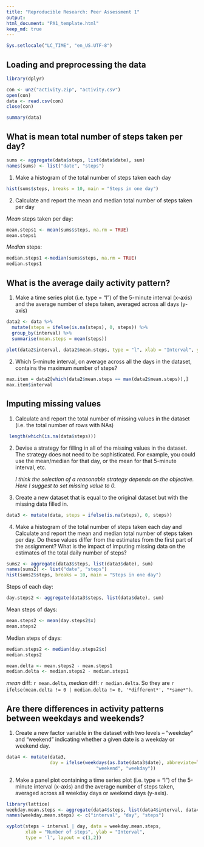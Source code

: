 ```yaml
---
title: "Reproducible Research: Peer Assessment 1"
output: 
html_document: "PA1_template.html"
keep_md: true
---
```


```r
Sys.setlocale("LC_TIME", "en_US.UTF-8")
```

## Loading and preprocessing the data


```r
library(dplyr)

con <- unz("activity.zip", "activity.csv")
open(con)
data <- read.csv(con)
close(con)

summary(data)
```



## What is mean total number of steps taken per day?
```r
sums <- aggregate(data$steps, list(data$date), sum)
names(sums) <- list("date", "steps")
```

1. Make a histogram of the total number of steps taken each day

```r
hist(sums$steps, breaks = 10, main = "Steps in one day")
```

2. Calculate and report the mean and median total number of steps taken per day

*Mean* steps taken per day: 
```r
mean.steps1 <- mean(sums$steps, na.rm = TRUE)
mean.steps1
```

*Median* steps:
```r
median.steps1 <-median(sums$steps, na.rm = TRUE)
median.steps1
```

## What is the average daily activity pattern?
1. Make a time series plot (i.e. type = "l") of the 5-minute interval (x-axis) and the average number of steps taken, averaged across all days (y-axis)

```r
data2 <- data %>%
  mutate(steps = ifelse(is.na(steps), 0, steps)) %>%
  group_by(interval) %>%
  summarise(mean.steps = mean(steps))
  
plot(data2$interval, data2$mean.steps, type = "l", xlab = "Interval", ylab = "Steps", main = "Average number of steps")
```

2. Which 5-minute interval, on average across all the days in the dataset, contains the maximum number of steps?
```r
max.item = data2[which(data2$mean.steps == max(data2$mean.steps)),]
max.item$interval
```

## Imputing missing values

1. Calculate and report the total number of missing values in the dataset
(i.e. the total number of rows with NAs)
```r
 length(which(is.na(data$steps)))
```

2. Devise a strategy for filling in all of the missing values in the dataset. The strategy does not need to be sophisticated. For example, you could use the mean/median for that day, or the mean for that 5-minute interval, etc.

    *I think the selection of a reasonable strategy depends on the objective. Here I suggest to set missing value to 0.*

3. Create a new dataset that is equal to the original dataset but with the missing data filled in.
```r
data3 <- mutate(data, steps = ifelse(is.na(steps), 0, steps))
```

4. Make a histogram of the total number of steps taken each day and Calculate and report the mean and median total number of steps taken per day. Do these values differ from the estimates from the first part of the assignment? What is the impact of imputing missing data on the estimates of the total daily number of steps?

```r
sums2 <- aggregate(data3$steps, list(data3$date), sum)
names(sums2) <- list("date", "steps")
hist(sums2$steps, breaks = 10, main = "Steps in one day")
```

Steps of each day:
```r
day.steps2 <- aggregate(data3$steps, list(data$date), sum)
```
Mean steps of days:
```r
mean.steps2 <- mean(day.steps2$x)
mean.steps2
```

Median steps of days:
```r
median.steps2 <- median(day.steps2$x)
median.steps2
```

```r
mean.delta <- mean.steps2 - mean.steps1
median.delta <- median.steps2 - median.steps1
```

*mean* diff: `r mean.delta`, *median* diff: `r median.delta`. So they are `r ifelse(mean.delta != 0 | median.delta != 0, '*different*', "*same*")`. 


## Are there differences in activity patterns between weekdays and weekends?

1. Create a new factor variable in the dataset with two levels – “weekday” and “weekend” indicating whether a given date is a weekday or weekend day.

```r
data4 <- mutate(data3, 
                day = ifelse(weekdays(as.Date(data3$date), abbreviate=TRUE) %in% c('Sat', 'Sun'),
                                 "weekend", "weekday"))
```

2. Make a panel plot containing a time series plot (i.e. type = "l") of the 5-minute interval (x-axis) and the average number of steps taken, averaged across all weekday days or weekend days (y-axis).

```r
library(lattice)
weekday.mean.steps <- aggregate(data4$steps, list(data4$interval, data4$day), mean)
names(weekday.mean.steps) <- c("interval", "day", "steps")

xyplot(steps ~ interval | day, data = weekday.mean.steps, 
       xlab = "Number of steps", ylab = "Interval",
       type = 'l', layout = c(1,2))
```

